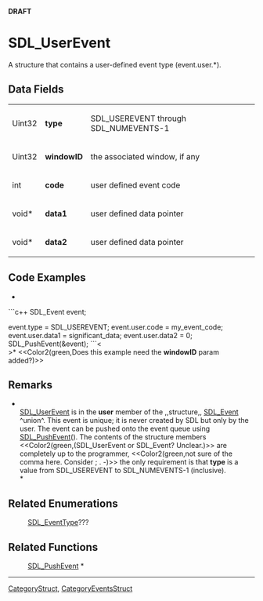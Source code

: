 <!-- pragma section-numbers off -->
<!-- pragma disable-camelcase -->
'''DRAFT'''

= SDL_UserEvent =
A structure that contains a user-defined event type (event.user.*).


== Data Fields ==
{|
|Uint32
|'''type'''
|SDL_USEREVENT through SDL_NUMEVENTS-1
|-
|Uint32
|'''windowID'''
|the associated window, if any
|-
|int
|'''code'''
|user defined event code
|-
|void*
|'''data1'''
|user defined data pointer
|-
|void*
|'''data2'''
|user defined data pointer
|}

== Code Examples ==
*<br/>
```c++
SDL_Event event;

event.type = SDL_USEREVENT;
event.user.code = my_event_code;
event.user.data1 = significant_data;
event.user.data2 = 0;
SDL_PushEvent(&event);
```<<BR>>*
<<Color2(green,Does this example need the '''windowID''' param added?)>>

== Remarks ==
*<br/>[[SDL_UserEvent]] is in the '''user''' member of the ,,structure,, [[SDL_Event]] ^union^. This event is unique; it is never created by SDL but only by the user. The event can be pushed onto the event queue using [[SDL_PushEvent]](). The contents of the structure members <<Color2(green,(SDL_UserEvent or SDL_Event?  Unclear.)>> are completely up to the programmer, <<Color2(green,not sure of the comma here. Consider ; . -)>> the only requirement is that '''type''' is a value from SDL_USEREVENT to SDL_NUMEVENTS-1 (inclusive). <br/>*

== Related Enumerations ==
:[[SDL_EventType]]???

== Related Functions ==
:[[SDL_PushEvent]] *

----
[[CategoryStruct]], [[CategoryEventsStruct]]
